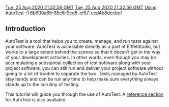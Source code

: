 [[Property:modification_date|Tue, 25 Aug 2020 21:32:56 GMT]]
[[Property:publication_date|Tue, 25 Aug 2020 21:32:56 GMT]]
[[Property:title|Using AutoTest]]
[[Property:weight|-1]]
[[Property:uuid|6b900a65-85c6-9cd6-ef57-ccd4b8decbef]]
{{note|The following few pages contain the AutoTest tutorial. This tutorial uses a different software example than the bulk of the EiffelStudio Guided Tour. If this is your first time through, you may want to delay the AutoTest tutorial until you have completed the rest of the Guided Tour, then come back to it when you're feeling more familiar with EiffelStudio.}}


{{note| '''To users of V6.6 and later:''' As of V6.6, the New Eiffel test wizard panes have changed somewhat from this documentation. V6.6 introduces the ability to store certain preferred values for creating tests. The advantage is that one need not enter this information on wizard panes each time a test is created. Because preferred values can be stored, the panes containing the values more likely to change between test creations are presented earlier than other panes. In previous versions, these panes were presented later, as shown in this documentation. The documentation will be updated in the future to reflect the newer wizard sequences and pane layouts. }}


==Introduction==

AutoTest is a tool that helps you to create, manage, and run tests against your software. AutoTest is accessible directly as a part of EiffelStudio, but works to a large extent behind the scenes so that it doesn't get in the way of your development activities. In other words, even though you may be accumulating a substantial collection of test software along with your project software, you can still run and deliver your project software without going to a lot of trouble to separate the two. Tests managed by AutoTest stay handy and can be run any time to help make sure everything always stands up to the scrutiny of testing. 

This tutorial will guide you through the use of AutoTest. A [[AutoTest|reference section]] for AutoTest is also available.


{{Recommended|At least on your first viewing of this tutorial, take the sections in the order in which they are presented. There are three different types of tests supported by AutoTest. Each type of test is discussed on its own page. But to avoid repetition, the pages for the second and third types of tests omit some of the detail in the first and assume a familiarity with the example.  }}


{{Caution|<br/> 1) At this time, AutoTest will work '''only''' for project targets in the '''classic Eiffel''' environment. This means that projects targeted to Microsoft .NET will not be able to use AutoTest.<br/> 2) Currently, the use of AutoTest should be '''restricted to projects built without void-safe settings'''.}}





{{SeeAlso|<br />[[AutoTest]] reference }} 




